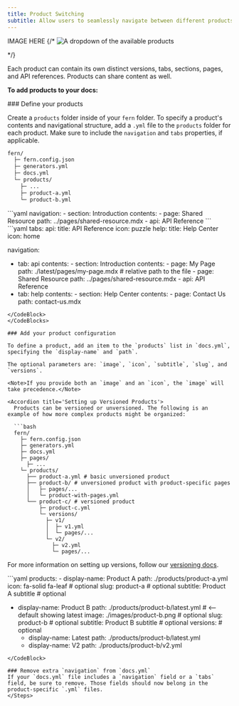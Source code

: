 ```yaml
---
title: Product Switching
subtitle: Allow users to seamlessly navigate between different products you offer. 
---
```


IMAGE HERE
{/* <Frame>
![A dropdown of the available products](product-switcher.png)
</Frame> */}

Each product can contain its own distinct versions, tabs, sections, pages, and API references. Products can share content as well. 

**To add products to your docs:**

<Steps>
### Define your products

Create a `products` folder inside of your `fern` folder. To specify a product's contents and navigational structure, add a `.yml` file to the `products` folder for each product.
Make sure to include the `navigation` and `tabs` properties, if applicable.

```bash
fern/
  ├─ fern.config.json
  ├─ generators.yml
  ├─ docs.yml
  └─ products/
    ├─ ...
    ├─ product-a.yml
    └─ product-b.yml
```

<CodeBlocks>
<CodeBlock title="products/product-a.yml">
```yaml
navigation: 
  - section: Introduction
    contents:
      - page: Shared Resource
        path: ../pages/shared-resource.mdx
  - api: API Reference
```
</CodeBlock>
<CodeBlock title="products/product-b.yml">
```yaml
tabs: 
  api: 
    title: API Reference
    icon: puzzle
  help:
    title: Help Center
    icon: home
    
 navigation:
  - tab: api
     contents:
        - section: Introduction
           contents: 
              - page: My Page
                path: ./latest/pages/my-page.mdx # relative path to the file
              - page: Shared Resource
                path: ../pages/shared-resource.mdx
        - api: API Reference
   - tab: help
      contents: 
         - section: Help Center
           contents: 
              - page: Contact Us
                 path: contact-us.mdx
```
</CodeBlock>
</CodeBlocks>

### Add your product configuration

To define a product, add an item to the `products` list in `docs.yml`, specifying the `display-name` and `path`.

The optional parameters are: `image`, `icon`, `subtitle`, `slug`, and `versions`.

<Note>If you provide both an `image` and an `icon`, the `image` will take precedence.</Note>

<Accordion title='Setting up Versioned Products'>
  Products can be versioned or unversioned. The following is an example of how more complex products might be organized:

  ```bash
  fern/
    ├─ fern.config.json
    ├─ generators.yml
    ├─ docs.yml
    ├─ pages/
      ├─ ...
    └─ products/
      ├── product-a.yml # basic unversioned product
      ├── product-b/ # unversioned product with product-specific pages
      │   ├─ pages/...
      │   └─ product-with-pages.yml
      └── product-c/ # versioned product
          ├─ product-c.yml
          └─ versions/
            ├─ v1/
            │  ├─ v1.yml
            │  └─ pages/...
            └─ v2/
              ├─ v2.yml
              └─ pages/...
  ```

  For more information on setting up versions, follow our [versioning docs](/docs/building-your-docs/versioning).
</Accordion>



<CodeBlock title="docs.yml">
```yaml
products:
  - display-name: Product A
    path: ./products/product-a.yml
    icon: fa-solid fa-leaf # optional
    slug: product-a # optional
    subtitle: Product A subtitle # optional

  - display-name: Product B
    path: ./products/product-b/latest.yml # <-- default showing latest
    image: ./images/product-b.png # optional
    slug: product-b # optional
    subtitle: Product B subtitle # optional
    versions: # optional
      - display-name: Latest
        path: ./products/product-b/latest.yml
      - display-name: V2
        path: ./products/product-b/v2.yml
```
</CodeBlock>

### Remove extra `navigation` from `docs.yml`
If your `docs.yml` file includes a `navigation` field or a `tabs` field, be sure to remove. Those fields should now belong in the product-specific `.yml` files. 
</Steps>